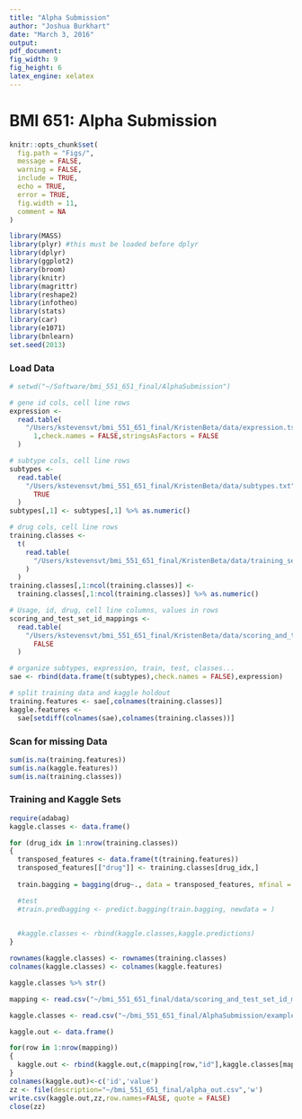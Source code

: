 ```yaml
---
title: "Alpha Submission"
author: "Joshua Burkhart"
date: "March 3, 2016"
output: 
pdf_document: 
fig_width: 9
fig_height: 6
latex_engine: xelatex
---
```

# BMI 651: Alpha Submission

```r
knitr::opts_chunk$set(
  fig.path = "Figs/",
  message = FALSE,
  warning = FALSE,
  include = TRUE,
  echo = TRUE,
  error = TRUE,
  fig.width = 11,
  comment = NA
)
```

```r
library(MASS)
library(plyr) #this must be loaded before dplyr
library(dplyr)
library(ggplot2)
library(broom)
library(knitr)
library(magrittr)
library(reshape2)
library(infotheo)
library(stats)
library(car)
library(e1071)
library(bnlearn)
set.seed(2013)
```

### Load Data

```r
# setwd("~/Software/bmi_551_651_final/AlphaSubmission")

# gene id cols, cell line rows
expression <-
  read.table(
    "/Users/kstevensvt/bmi_551_651_final/KristenBeta/data/expression.tsv",header = TRUE,sep = "\t",quote = "",row.names =
      1,check.names = FALSE,stringsAsFactors = FALSE
  )

# subtype cols, cell line rows
subtypes <-
  read.table(
    "/Users/kstevensvt/bmi_551_651_final/KristenBeta/data/subtypes.txt",header = TRUE,sep = "\t",row.names = 1,check.names =
      TRUE
  )
subtypes[,1] <- subtypes[,1] %>% as.numeric()

# drug cols, cell line rows
training.classes <-
  t(
    read.table(
      "/Users/kstevensvt/bmi_551_651_final/KristenBeta/data/training_set_answers.txt",header = TRUE,sep = "\t",check.names = FALSE
    )
  )
training.classes[,1:ncol(training.classes)] <-
  training.classes[,1:ncol(training.classes)] %>% as.numeric()

# Usage, id, drug, cell line columns, values in rows
scoring_and_test_set_id_mappings <-
  read.table(
    "/Users/kstevensvt/bmi_551_651_final/KristenBeta/data/scoring_and_test_set_id_mappings.csv",header = TRUE,sep = ",",check.names =
      FALSE
  )

# organize subtypes, expression, train, test, classes...
sae <- rbind(data.frame(t(subtypes),check.names = FALSE),expression)

# split training data and kaggle holdout
training.features <- sae[,colnames(training.classes)]
kaggle.features <-
  sae[setdiff(colnames(sae),colnames(training.classes))]
```

### Scan for missing Data

```r
sum(is.na(training.features))
sum(is.na(kaggle.features))
sum(is.na(training.classes))
```

### Training and Kaggle Sets

```r
require(adabag)
kaggle.classes <- data.frame()

for (drug_idx in 1:nrow(training.classes))
{
  transposed_features <- data.frame(t(training.features))
  transposed_features[["drug"]] <- training.classes[drug_idx,]
  
  train.bagging = bagging(drug~., data = transposed_features, mfinal = 10)

  #test
  #train.predbagging <- predict.bagging(train.bagging, newdata = )

  
  #kaggle.classes <- rbind(kaggle.classes,kaggle.predictions)
}

rownames(kaggle.classes) <- rownames(training.classes)
colnames(kaggle.classes) <- colnames(kaggle.features)

kaggle.classes %>% str()
```

```r
mapping <- read.csv("~/bmi_551_651_final/data/scoring_and_test_set_id_mappings.csv",check.names=FALSE)

kaggle.classes <- read.csv("~/bmi_551_651_final/AlphaSubmission/example_result.txt", sep="", stringsAsFactors=FALSE)

kaggle.out <- data.frame()

for(row in 1:nrow(mapping))
{
  kaggle.out <- rbind(kaggle.out,c(mapping[row,"id"],kaggle.classes[mapping[row,"drug"],mapping[row,"cellline"]]))
}
colnames(kaggle.out)<-c('id','value')
zz <- file(description="~/bmi_551_651_final/alpha_out.csv",'w')
write.csv(kaggle.out,zz,row.names=FALSE, quote = FALSE)
close(zz)

```
